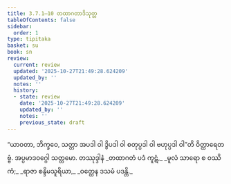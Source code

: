 ```yaml
---
title: 3.7.1–10 တထာဂတာဒိသုတ္တ
tableOfContents: false
sidebar:
  order: 1
type: tipitaka
basket: su
book: sn
review:
  current: review
  updated: '2025-10-27T21:49:28.624209'
  updated_by: ''
  notes: ''
  history:
  - state: review
    date: '2025-10-27T21:49:28.624209'
    updated_by: ''
    notes: ''
    previous_state: draft
---
```



<ReviewStatus review={frontmatter.review} showDetails={true} />

<HypothesisAnnotation frontmatter={frontmatter} />

<DynamicBreadcrumb />

<Division number="429–438" book="sn" e="ch" v="18" p="341">

<Paragraph number="980" book="sn">
“ယာဝတာ, ဘိက္ခဝေ, သတ္တာ အပဒါ ဝါ ဒွိပဒါ ဝါ စတုပ္ပဒါ ဝါ ဗဟုပ္ပဒါ ဝါ”တိ ဝိတ္ထာရေတဗ္ဗံ.

</Paragraph>
</Division>

<Paragraph number="981" type="center" book="sn">
အပ္ပမာဒဝဂ္ဂေါ သတ္တမော.



</Paragraph>

<Paragraph number="982" type="center" book="sn">
တဿုဒ္ဒါနံ


</Paragraph>

<Paragraph number="983" type="verses" book="sn">
_တထာဂတံ ပဒံ ကူဋံ,_  
_မူလံ သာရော စ ဝဿိကံ;_  
_ရာဇာ စန္ဒိမသူရိယာ,_  
_ဝတ္ထေန ဒသမံ ပဒန္တိ._
</Paragraph>